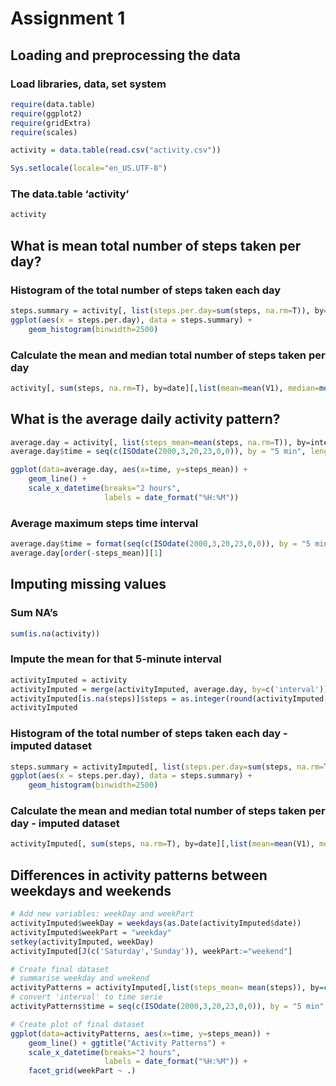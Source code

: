 Assignment 1
========================================================

## Loading and preprocessing the data

### Load libraries, data, set system

```r
require(data.table)
require(ggplot2)
require(gridExtra)
require(scales)

activity = data.table(read.csv("activity.csv"))

Sys.setlocale(locale="en_US.UTF-8")
```

### The data.table 'activity'

```r
activity
```

## What is mean total number of steps taken per day?

### Histogram of the total number of steps taken each day

```r
steps.summary = activity[, list(steps.per.day=sum(steps, na.rm=T)), by=date]
ggplot(aes(x = steps.per.day), data = steps.summary) +
    geom_histogram(binwidth=2500)
```

### Calculate the mean and median total number of steps taken per day

```r
activity[, sum(steps, na.rm=T), by=date][,list(mean=mean(V1), median=median(V1))]
```

## What is the average daily activity pattern?

```r
average.day = activity[, list(steps_mean=mean(steps, na.rm=T)), by=interval]
average.day$time = seq(c(ISOdate(2000,3,20,23,0,0)), by = "5 min", length.out = 288)

ggplot(data=average.day, aes(x=time, y=steps_mean)) +
    geom_line() +
    scale_x_datetime(breaks="2 hours",
                     labels = date_format("%H:%M"))
```

### Average maximum steps time interval

```r
average.day$time = format(seq(c(ISOdate(2000,3,20,23,0,0)), by = "5 min", length.out = 288), "%H:%M")
average.day[order(-steps_mean)][1]
```

## Imputing missing values

### Sum NA's

```r
sum(is.na(activity))
```

### Impute the mean for that 5-minute interval

```r
activityImputed = activity
activityImputed = merge(activityImputed, average.day, by=c('interval'))
activityImputed[is.na(steps)]$steps = as.integer(round(activityImputed[is.na(steps)]$steps_mean))
activityImputed
```

### Histogram of the total number of steps taken each day - imputed dataset

```r
steps.summary = activityImputed[, list(steps.per.day=sum(steps, na.rm=T)), by=date]
ggplot(aes(x = steps.per.day), data = steps.summary) +
    geom_histogram(binwidth=2500)
```

### Calculate the mean and median total number of steps taken per day - imputed dataset

```r
activityImputed[, sum(steps, na.rm=T), by=date][,list(mean=mean(V1), median=median(V1))]
```

## Differences in activity patterns between weekdays and weekends

```r
# Add new variables: weekDay and weekPart
activityImputed$weekDay = weekdays(as.Date(activityImputed$date))
activityImputed$weekPart = "weekday"
setkey(activityImputed, weekDay)
activityImputed[J(c('Saturday','Sunday')), weekPart:="weekend"]

# Create final dataset
# summarise weekday and weekend
activityPatterns = activityImputed[,list(steps_mean= mean(steps)), by=c("interval","weekPart")]
# convert 'interval' to time serie
activityPatterns$time = seq(c(ISOdate(2000,3,20,23,0,0)), by = "5 min", length.out = 288)

# Create plot of final dataset
ggplot(data=activityPatterns, aes(x=time, y=steps_mean)) +
    geom_line() + ggtitle("Activity Patterns") +
    scale_x_datetime(breaks="2 hours",
                     labels = date_format("%H:%M")) +
    facet_grid(weekPart ~ .)

```